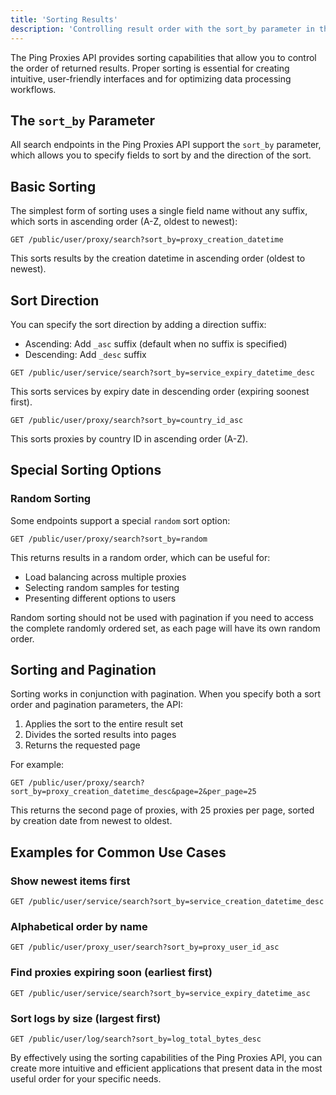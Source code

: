 ```yaml
---
title: 'Sorting Results'
description: 'Controlling result order with the sort_by parameter in the Ping Proxies API'
---
```


The Ping Proxies API provides sorting capabilities that allow you to control the order of returned results. Proper sorting is essential for creating intuitive, user-friendly interfaces and for optimizing data processing workflows.

## The `sort_by` Parameter

All search endpoints in the Ping Proxies API support the `sort_by` parameter, which allows you to specify fields to sort by and the direction of the sort.

## Basic Sorting

The simplest form of sorting uses a single field name without any suffix, which sorts in ascending order (A-Z, oldest to newest):

```
GET /public/user/proxy/search?sort_by=proxy_creation_datetime
```

This sorts results by the creation datetime in ascending order (oldest to newest).

## Sort Direction

You can specify the sort direction by adding a direction suffix:

- Ascending: Add `_asc` suffix (default when no suffix is specified)
- Descending: Add `_desc` suffix

```
GET /public/user/service/search?sort_by=service_expiry_datetime_desc
```

This sorts services by expiry date in descending order (expiring soonest first).

```
GET /public/user/proxy/search?sort_by=country_id_asc
```

This sorts proxies by country ID in ascending order (A-Z).

## Special Sorting Options

### Random Sorting

Some endpoints support a special `random` sort option:

```
GET /public/user/proxy/search?sort_by=random
```

This returns results in a random order, which can be useful for:
- Load balancing across multiple proxies
- Selecting random samples for testing
- Presenting different options to users

<Note>
Random sorting should not be used with pagination if you need to access the complete randomly ordered set, as each page will have its own random order.
</Note>

## Sorting and Pagination

Sorting works in conjunction with pagination. When you specify both a sort order and pagination parameters, the API:

1. Applies the sort to the entire result set
2. Divides the sorted results into pages
3. Returns the requested page

For example:

```
GET /public/user/proxy/search?sort_by=proxy_creation_datetime_desc&page=2&per_page=25
```

This returns the second page of proxies, with 25 proxies per page, sorted by creation date from newest to oldest.

## Examples for Common Use Cases

### Show newest items first

```
GET /public/user/service/search?sort_by=service_creation_datetime_desc
```

### Alphabetical order by name

```
GET /public/user/proxy_user/search?sort_by=proxy_user_id_asc
```

### Find proxies expiring soon (earliest first)

```
GET /public/user/service/search?sort_by=service_expiry_datetime_asc
```

### Sort logs by size (largest first)

```
GET /public/user/log/search?sort_by=log_total_bytes_desc
```

By effectively using the sorting capabilities of the Ping Proxies API, you can create more intuitive and efficient applications that present data in the most useful order for your specific needs.